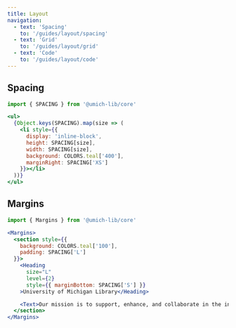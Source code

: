 ```yaml
---
title: Layout
navigation:
  - text: 'Spacing'
    to: '/guides/layout/spacing'
  - text: 'Grid'
    to: '/guides/layout/grid'
  - text: 'Code'
    to: '/guides/layout/code'
---
```



## Spacing

```js
import { SPACING } from '@umich-lib/core'
```

```jsx live
<ul>
  {Object.keys(SPACING).map(size => (
    <li style={{
      display: 'inline-block',
      height: SPACING[size],
      width: SPACING[size],
      background: COLORS.teal['400'],
      marginRight: SPACING['XS']
    }}></li>
  ))}
</ul>
```

## Margins


```js
import { Margins } from '@umich-lib/core'
```

```jsx live
<Margins>
  <section style={{
    background: COLORS.teal['100'],
    padding: SPACING['L']
  }}>
    <Heading
      size="L"
      level={2}
      style={{ marginBottom: SPACING['S'] }}
    >University of Michigan Library</Heading>

    <Text>Our mission is to support, enhance, and collaborate in the instructional, research, and service activities of the faculty, students, and staff, and contribute to the common good by collecting, organizing, preserving, communicating, and sharing the record of human knowledge.</Text>
  </section>
</Margins>
```
